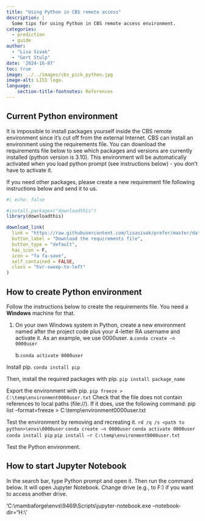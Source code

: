 ```yaml
---
title: "Using Python in CBS remote access"
description: |
  Some tips for using Python in CBS remote access environment.
categories:
  - prediction
  - guide
author: 
  - "Lisa Sivak"
  - "Gert Stulp"
date: '2024-16-07'
toc: true
image: ../../images/cbs_pick_python.jpg
image-alt: LISS logo. 
language: 
    section-title-footnotes: References
---
```


## Current Python environment
It is impossible to install packages yourself inside the CBS remote environment since it's cut off from the external Internet. CBS can install an environment using the requirements file. You can download the requirements file below to see which packages and versions are currently installed (python version is 3.10). This environment will be automatically activated when you load python prompt (see instructions below) - you don't have to activate it.

If you need other packages, please create a new requirement file following instructions below and send it to us.  
 
```r
#| echo: false

#install.packages("downloadthis")
library(downloadthis)

download_link(
  link = "https://raw.githubusercontent.com/lisasivak/prefer/master/data/codebook_base_file.xlsx",
  button_label = "Download the requirements file",
  button_type = "default",
  has_icon = F,
  icon = "fa fa-save",
  self_contained = FALSE,
  class = "hvr-sweep-to-left"
)
```

## How to create Python environment
Follow the instructions below to create the requirements file. You need a __Windows__ machine for that. 

1. On your own Windows system in Python, create a new environment named after the project code plus your 4-letter RA username and activate it. As an example, we use 0000user.
      a.`conda create –n 0000user`

      b.`conda activate 0000user`


Install pip.
`conda install pip`

Then, install the required packages with pip.
`pip install package_name`

Export the environment with pip.
`pip freeze > C:\temp\environment0000user.txt`
Check that the file does not contain references to local paths (file://).
If it does, use the following command:
pip list --format=freeze > C:\\temp\\environment0000user.txt

Test the environment by removing and recreating it.
`rd /q /s <path to python>\envs\0000user`
`conda create –n 0000user`
`conda activate 0000user`
`conda install pip`
`pip install –r C:\temp\environment0000user.txt`

Test the Python environment.


## How to start Jupyter Notebook

In the search bar, type Python prompt and open it. Then run the command below. It will open Jupyter Notebook. Change drive (e.g., to F:) if you want to access another drive.

'C:\\mambaforge\\envs\\9469\\Scripts\\jupyter-notebook.exe --notebook-dir="H:\\'